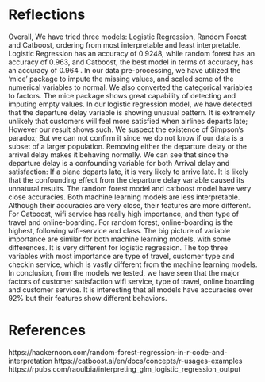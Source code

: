 # Reflections
  Overall, We have tried three models: Logistic Regression, Random Forest and Catboost, ordering from most interpretable and least interpretable. Logistic Regression has an accuracy of  0.9248, while random forest has an accuracy of 0.963, and Catboost, the best model in terms of accuracy, has an accuracy of  0.964 .
  In our data pre-processing, we have utilized the 'mice' package to impute the missing values, and scaled some of the numerical variables to normal. We also converted the categorical variables to factors. The mice package shows great capability of detecting and imputing empty values. 
  In our logistic regression model, we have detected that the departure delay variable is showing unusual pattern. It is extremely unlikely that customers will feel more satisfied when airlines departs late; However our result shows such. We suspect the existence of Simpson's paradox; But we can not confirm it since we do not know if our data is a subset of a larger population. Removing either the departure delay or the arrival delay makes it behaving normally. We can see that since the departure delay is a confounding variable for both Arrival delay and satisfaction: If a plane departs late, it is very likely to arrive late. It is likely that the confounding effect from the departure delay variable caused its unnatural results. 
  The random forest model and catboost model have very close accuracies. Both machine learning models are less interpretable. Although their accuracies are very close, their features are more different. For Catboost, wifi service has really high importance, and then type of travel and online-boarding. For random forest, online-boarding is the highest, following wifi-service and class. The big picture of variable importance are similar for both machine learning models, with some differences.
  It is very different for logistic regression. The top three variables with most importance are type of travel, customer type and checkin service, which is vastly different from the machine learning models. 
  In conclusion, from the models we tested, we have seen that the major factors of customer satisfaction wifi service, type of travel, online boarding and customer service. It is interesting that all models have accuracies over 92% but their features show different behaviors. 
  
  
# References

https://hackernoon.com/random-forest-regression-in-r-code-and-interpretation
https://catboost.ai/en/docs/concepts/r-usages-examples
https://rpubs.com/raoulbia/interpreting_glm_logistic_regression_output


